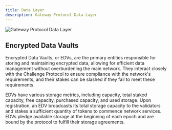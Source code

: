 ```yaml
---
title: Data Layer
description: Gateway Protocol Data Layer
---
```


![Gateway Protocol Data Layer](/assets/protocol-architecture/data-layer.png)

## Encrypted Data Vaults

Encrypted Data Vaults, or EDVs, are the primary entities responsible for storing and maintaining encrypted data, allowing for efficient data management without overburdening the main network. They interact closely with the Challenge Protocol to ensure compliance with the network's requirements, and their stakes can be slashed if they fail to meet these requirements.

EDVs have various storage metrics, including capacity, total staked capacity, free capacity, purchased capacity, and used storage. Upon registration, an EDV broadcasts its total storage capacity to the validators and stakes a sufficient quantity of tokens to commence network services. EDVs pledge available storage at the beginning of each epoch and are bound by the protocol to fulfill their storage agreements.
